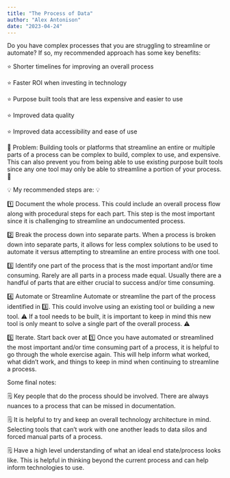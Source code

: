 ```yaml
---
title: "The Process of Data"
author: "Alex Antonison"
date: "2023-04-24"
---
```


Do you have complex processes that you are struggling to streamline or automate? If so, my recommended approach has some key benefits:

⭐ Shorter timelines for improving an overall process

⭐ Faster ROI when investing in technology

⭐ Purpose built tools that are less expensive and easier to use

⭐ Improved data quality

⭐ Improved data accessibility and ease of use
 
🙈 Problem: Building tools or platforms that streamline an entire or multiple parts of a process can be complex to build, complex to use, and expensive. This can also prevent you from being able to use existing purpose built tools since any one tool may only be able to streamline a portion of your process. 🙈
 
💡 My recommended steps are: 💡 
 
1️⃣ Document the whole process.
This could include an overall process flow along with procedural steps for each part. This step is the most important since it is challenging to streamline an undocumented process.
 
2️⃣ Break the process down into separate parts.
When a process is broken down into separate parts, it allows for less complex solutions to be used to automate it versus attempting to streamline an entire process with one tool.
 
3️⃣ Identify one part of the process that is the most important and/or time consuming.
Rarely are all parts in a process made equal. Usually there are a handful of parts that are either crucial to success and/or time consuming.
 
4️⃣ Automate or Streamline
Automate or streamline the part of the process identified in 3️⃣. This could involve using an existing tool or building a new tool. ⚠ If a tool needs to be built, it is important to keep in mind this new tool is only meant to solve a single part of the overall process. ⚠
 
5️⃣ Iterate. Start back over at 1️⃣
Once you have automated or streamlined the most important and/or time consuming part of a process, it is helpful to go through the whole exercise again. This will help inform what worked, what didn’t work, and things to keep in mind when continuing to streamline a process.
 
Some final notes:

🗒 Key people that do the process should be involved. There are always nuances to a process that can be missed in documentation.

🗒 It is helpful to try and keep an overall technology architecture in mind. Selecting tools that can't work with one another leads to data silos and forced manual parts of a process.

🗒 Have a high level understanding of what an ideal end state/process looks like. This is helpful in thinking beyond the current process and can help inform technologies to use.